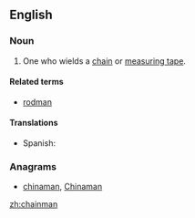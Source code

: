 ==English==

===Noun===
{{en-noun|head=[[chain]][[man]]|chainmen}}

# {{context|surveying|lang=en}} One who wields a [[chain]] or [[measuring tape]].

====Related terms====
* [[rodman]]

====Translations====
{{trans-top|one who wields a chain}}
* Spanish: {{t|es|cadenero}}
{{trans-mid}}
{{trans-bottom}}

===Anagrams===
* [[chinaman#English|chinaman]], [[Chinaman#English|Chinaman]]

[[zh:chainman]]